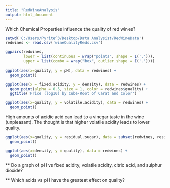 ```yaml
---
title: "RedWineAnalysis"
output: html_document
---
```


Which Chemical Properties influence the quality of red wines?

```r
setwd('C:/Users/Pyrite^3/Desktop/Data Analysist/RedWineData')
redwines <- read.csv('wineQualityReds.csv')
```


```r
ggpairs(redwines, 
        lower = list(continuous = wrap("points", shape = I('.'))), 
        upper = list(combo = wrap("box", outlier.shape = I('.'))))
```



```r
ggplot(aes(x=quality, y = pH), data = redwines) +
  geom_point()
```



```r

ggplot(aes(x = fixed.acidity, y = density), data = redwines) + 
  geom_point(alpha = 0.5, size = 1, color = redwines$quality) +
  ggtitle('Price (log10) by Cube-Root of Carat and Color')

```


```r
ggplot(aes(x=quality, y = volatile.acidity), data = redwines) +
  geom_point()
```

High amounts of acidic acid can lead to a vinegar taste in the wine (unpleasant). The thought is that higher volatile acidity leads to lower quality.

```r
ggplot(aes(x=quality, y = residual.sugar), data = subset(redwines, residual.sugar <= 1)) +
  geom_point()
```


```r
ggplot(aes(x=density, y = quality), data = redwines) +
  geom_point()
```


** Do a graph of pH vs fixed acidity, volatile acidity, citric acid, and sulphur dioxide?

** Which acids vs pH have the greatest effect on quality?
